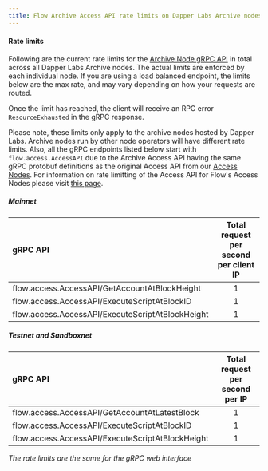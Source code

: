```yaml
---
title: Flow Archive Access API rate limits on Dapper Labs Archive nodes
---
```


#### Rate limits

Following are the current rate limits for the [Archive Node gRPC API](archive-access-api) in total across all Dapper Labs Archive nodes. The actual limits are enforced by each individual node. If you are using a load balanced endpoint, the limits below are the max rate, and may vary depending on how your requests are routed.

Once the limit has reached, the client will receive an RPC error `ResourceExhausted` in the gRPC response.

Please note, these limits only apply to the archive nodes hosted by Dapper Labs. Archive nodes run by other node operators will have different rate limits.
Also, all the gRPC endpoints listed below start with `flow.access.AccessAPI` due to the Archive Access API having the same gRPC protobuf definitions as the original Access API from our [Access Nodes](https://docs.onflow.org/nodes/node-operation/node-roles/#access). For information on rate limitting of the Access API for Flow's Access Nodes please visit [this page]((https://developers.flow.com/nodes/access-api-rate-limits)).

##### Mainnet

|                 gRPC API                             | Total request per second per client IP        |
|:-----------------------------------------------------|:---------------------------------------------:|
| flow.access.AccessAPI/GetAccountAtBlockHeight        |                   1                           |
| flow.access.AccessAPI/ExecuteScriptAtBlockID         |                   1                           |
| flow.access.AccessAPI/ExecuteScriptAtBlockHeight     |                   1                           |


##### Testnet and Sandboxnet

|                 gRPC API                             | Total request per second per IP               |
|:-----------------------------------------------------|:---------------------------------------------:|
| flow.access.AccessAPI/GetAccountAtLatestBlock        |                   1                           |
| flow.access.AccessAPI/ExecuteScriptAtBlockID         |                   1                           |
| flow.access.AccessAPI/ExecuteScriptAtBlockHeight     |                   1                           |

_The rate limits are the same for the gRPC web interface_


